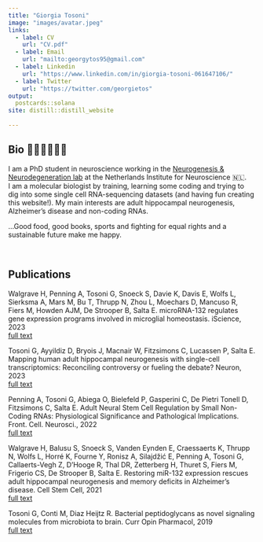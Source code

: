 ```yaml
---
title: "Giorgia Tosoni"
image: "images/avatar.jpeg"
links:
  - label: CV
    url: "CV.pdf"
  - label: Email
    url: "mailto:georgytos95@gmail.com"
  - label: Linkedin
    url: "https://www.linkedin.com/in/giorgia-tosoni-061647106/"
  - label: Twitter
    url: "https://twitter.com/georgietos"
output:
  postcards::solana
site: distill::distill_website
  
---
```

 
## Bio 👩🏽‍🔬👩🏽‍💻

<p>I am a PhD student in neuroscience working in the [Neurogenesis & Neurodegeneration lab](https://nin.nl/research/researchgroups/salta-group/) at the Netherlands Institute for Neuroscience 🇳🇱. <br>
I am a molecular biologist by training, learning some coding and trying to dig into some single cell RNA-sequencing datasets (and having fun creating this website!).
My main interests are adult hippocampal neurogenesis, Alzheimer's disease and non-coding RNAs. <p>
...Good food, good books, sports and fighting for equal rights and a sustainable future make me happy. 

<br>

## Publications
<p>Walgrave H, Penning A, Tosoni G, Snoeck S, Davie K, Davis E, Wolfs L, Sierksma A, Mars M, Bu T, Thrupp N, Zhou L,  Moechars D, Mancuso R, Fiers M, Howden AJM, De Strooper B, Salta E. microRNA-132 regulates gene expression programs involved in microglial homeostasis. iScience, 2023<br> [full text](https://doi.org/10.1016/j.isci.2023.106829)</p>

<p>Tosoni G, Ayyildiz D, Bryois J, Macnair W, Fitzsimons C, Lucassen P, Salta E. Mapping human adult hippocampal neurogenesis with single-cell transcriptomics: Reconciling controversy or fueling the debate? Neuron, 2023<br> [full text](https://doi.org/10.1016/j.neuron.2023.03.010)</p>

<p>Penning A, Tosoni G, Abiega O, Bielefeld P, Gasperini C, De Pietri Tonell D, Fitzsimons C, Salta E. Adult Neural Stem Cell Regulation by Small Non-Coding RNAs: Physiological Significance and Pathological Implications. Front. Cell. Neurosci., 2022<br> [full text](https://doi.org/10.3389/fncel.2021.781434)</p>

<p>Walgrave H, Balusu S, Snoeck S, Vanden Eynden E, Craessaerts K, Thrupp N, Wolfs L, Horré K, Fourne Y, Ronisz A, Silajdžić E, Penning A, Tosoni G, Callaerts-Vegh Z, D'Hooge R, Thal DR, Zetterberg H, Thuret S, Fiers M, Frigerio CS, De Strooper B, Salta E. Restoring miR-132 expression rescues adult hippocampal neurogenesis and memory deficits in Alzheimer's disease. Cell Stem Cell, 2021<br> [full text](https://doi.org/10.1016/j.stem.2021.05.001)</p>

<p>Tosoni G, Conti M, Diaz Heijtz R. Bacterial peptidoglycans as novel signaling molecules from microbiota to brain. Curr Opin Pharmacol, 2019<br> [full text](https://doi.org/10.1016/j.coph.2019.08.003)</p>







